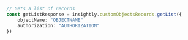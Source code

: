 ```typescript index.ts
// Gets a list of records
const getListResponse = insightly.customObjectsRecords.getList({
    objectName: "OBJECTNAME"
    authorization: "AUTHORIZATION"
})
```